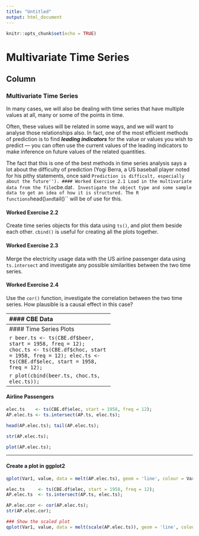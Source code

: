 ```yaml
---
title: "Untitled"
output: html_document
---
```


```r
knitr::opts_chunk$set(echo = TRUE)
```

Multivariate Time Series {data-navmenu="Exercises"}
===================================================

Column {.tabset}
---------------------------------

### Multivariate Time Series


In many cases, we will also be dealing with time series that have
multiple values at all, many or some of the points in time.

Often, these values will be related in some ways, and we will want to analyse those relationships also. In fact, one of the most efficient
methods of prediction is to find ***leading indicators*** for the value or values you wish to predict --- you can often use the current
values of the leading indicators to make inference on future values of
the related quantities.

The fact that this is one of the best methods in time series analysis says a lot about the difficulty of prediction (Yogi Berra, a US
baseball player noted for his pithy statements, once said ``Prediction is difficult, especially about the future'').
#### Worked Exercise 2.1
Load in the multivariate data from the file ``cbe.dat``. Investigate the object type and some sample data to
get an idea of how it is structured. The R functions ``head()``
and ``tail()`` will be of use for this.

#### Worked Exercise 2.2
Create time series objects for this data using ``ts()``, and plot them beside each other. ``cbind()`` is useful for creating all
the plots together.

#### Worked Exercise 2.3
Merge the electricity usage data with the US airline passenger data using ``ts.intersect`` and investigate any possible similarities
between the two time series.

#### Worked Exercise 2.4
Use the ``cor()`` function, investigate the correlation between the two time series. How plausible is a causal effect in this case?

------------------------------------------------------
#### CBE Data 

```r
head(CBE.df)
```

```r
tail(CBE.df)
```

```r
str(CBE.df)
```

---------------------------------------
#### Time Series Plots

```r
beer.ts <- ts(CBE.df$beer, start = 1958, freq = 12);
choc.ts <- ts(CBE.df$choc, start = 1958, freq = 12);
elec.ts <- ts(CBE.df$elec, start = 1958, freq = 12);
```


```r
plot(cbind(beer.ts, choc.ts, elec.ts));
```
----------------------------------------------

#### Airline Passengers

```r
elec.ts    <- ts(CBE.df$elec, start = 1958, freq = 12);
AP.elec.ts <- ts.intersect(AP.ts, elec.ts);
```

```r
head(AP.elec.ts); tail(AP.elec.ts);
```

```r
str(AP.elec.ts);
```

```r
plot(AP.elec.ts);
```

---------------------------------------------------

#### Create a plot in ggplot2

```r
qplot(Var1, value, data = melt(AP.elec.ts), geom = 'line', colour = Var2);
```

```r
elec.ts     <- ts(CBE.df$elec, start = 1958, freq = 12);
AP.elec.ts  <- ts.intersect(AP.ts, elec.ts);
```

```r
AP.elec.cor <- cor(AP.elec.ts);
str(AP.elec.cor);
```

```r
### Show the scaled plot
qplot(Var1, value, data = melt(scale(AP.elec.ts)), geom = 'line', colour = Var2);
```